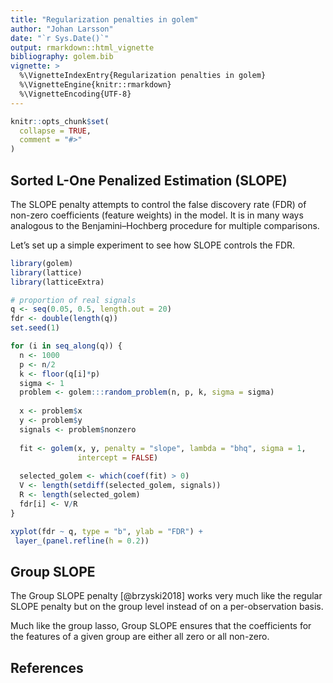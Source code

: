 ```yaml
---
title: "Regularization penalties in golem"
author: "Johan Larsson"
date: "`r Sys.Date()`"
output: rmarkdown::html_vignette
bibliography: golem.bib
vignette: >
  %\VignetteIndexEntry{Regularization penalties in golem}
  %\VignetteEngine{knitr::rmarkdown}
  %\VignetteEncoding{UTF-8}
---
```


```r
knitr::opts_chunk$set(
  collapse = TRUE,
  comment = "#>"
)
```

## Sorted L-One Penalized Estimation (SLOPE)

The SLOPE penalty attempts to control
the false discovery rate (FDR) of non-zero coefficients (feature weights)
in the model. It is in many ways analogous to the
Benjamini--Hochberg procedure for multiple comparisons.

Let's set up a simple experiment to see how SLOPE controls the FDR.

```r
library(golem)
library(lattice)
library(latticeExtra)

# proportion of real signals
q <- seq(0.05, 0.5, length.out = 20)
fdr <- double(length(q))
set.seed(1)

for (i in seq_along(q)) {
  n <- 1000
  p <- n/2
  k <- floor(q[i]*p)
  sigma <- 1
  problem <- golem:::random_problem(n, p, k, sigma = sigma)
  
  x <- problem$x
  y <- problem$y
  signals <- problem$nonzero
  
  fit <- golem(x, y, penalty = "slope", lambda = "bhq", sigma = 1,
               intercept = FALSE)
  
  selected_golem <- which(coef(fit) > 0)
  V <- length(setdiff(selected_golem, signals))
  R <- length(selected_golem)
  fdr[i] <- V/R
}

xyplot(fdr ~ q, type = "b", ylab = "FDR") +
 layer_(panel.refline(h = 0.2)) 
```

## Group SLOPE

The Group SLOPE penalty [@brzyski2018] works very much like the
regular SLOPE penalty but on the group level instead of 
on a per-observation basis. 

Much like the group lasso, Group SLOPE ensures that the coefficients
for the features of a given group are either all zero or all non-zero.

## References

